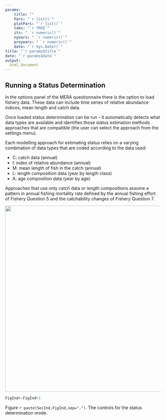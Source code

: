 ```yaml
---
params: 
    title: ""
    Pars: "`r list()`"
    plotPars: "`r list()`"
    tabs: "`r TRUE`"
    its: " `r numeric()`"
    nyears: " `r numeric()`"
    proyears: " `r numeric()`"
    date: "`r Sys.Date()`"
title: "`r params$title`"
date: "`r params$date`"
output:
  html_document
---
```




## Running a Status Determination

In the options panel of the MERA questionnaire there is the option to load fishery data. These data can include time series of relative abundance indices, mean length and catch data. 

Once loaded status determination can be run - it automatically detects what data types are available and identifies those status estimation methods approaches that are compatible (the user can select the approach from the settings menu). 

Each modelling approach for estimating status relies on a varying combination of data types that are coded according to the data used: 

* C: catch data (annual)
* I: index of relative abundance (annual)
* M: mean length of fish in the catch (annual)
* L: length composition data (year by length class)
* A: age composition data (year by age)
                         
Approaches that use only catch data or length compositions assume a pattern in annual fishing mortality rate defined by the annual fishing effort of Fishery Question 5 and the catchability changes of Fishery Question 7.



<img src="./Images/Status_determination_mode.jpg" width="600">

```r

FigInd<-FigInd+1

```

Figure `r paste(SecInd,FigInd,sep=".")`. The controls for the status determination mode.  



